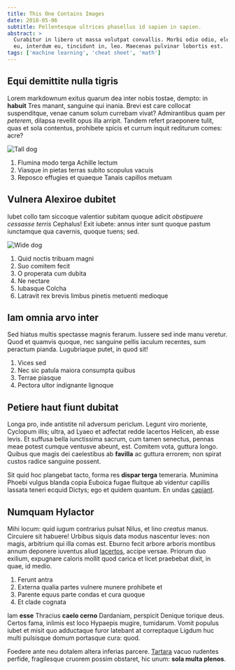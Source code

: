 ```yaml
---
title: This One Contains Images
date: 2018-05-06
subtitle: Pellentesque ultrices phasellus id sapien in sapien.
abstract: >
  Curabitur in libero ut massa volutpat convallis. Morbi odio odio, elementum
  eu, interdum eu, tincidunt in, leo. Maecenas pulvinar lobortis est.
tags: ['machine learning', 'cheat sheet', 'math']
---
```


## Equi demittite nulla tigris

Lorem markdownum exitus quarum dea inter nobis tostae, dempto: in **habuit**
Tres manant, sanguine qui inania. Brevi est care collocat suspenditque, venae
canum solum currebam vivat? Admirantibus quam per _peterem_, dilapsa revellit
opus illa arripit. Tandem refert praeponere tulit, quas et sola contentus,
prohibete spicis et currum inquit rediturum comes: acre?

![Tall dog](./tall.jpg)

1. Flumina modo terga Achille lectum
2. Viasque in pietas terras subito scopulus vacuis
3. Reposco effugies et quaeque Tanais capillos metuam

## Vulnera Alexiroe dubitet

Iubet collo tam siccoque valentior subitam quoque adicit _obstipuere cessasse
terris_ Cephalus! Exit iubete: annus inter sunt quoque pastum iunctamque qua
cavernis, quoque tuens; sed.

![Wide dog](./wide.jpg)

1. Quid noctis tribuam magni
2. Suo comitem fecit
3. O properata cum dubita
4. Ne nectare
5. Iubasque Colcha
6. Latravit rex brevis limbus pinetis metuenti medioque

## Iam omnia arvo inter

Sed hiatus multis spectasse magnis ferarum. Iussere sed inde manu veretur. Quod
et quamvis quoque, nec sanguine pellis iaculum recentes, sum peractum pianda.
Lugubriaque putet, in quod sit!

1. Vices sed
2. Nec sic patula maiora consumpta quibus
3. Terrae piasque
4. Pectora ultor indignante lignoque

## Petiere haut fiunt dubitat

Longa pro, inde antistite nil adversum periclum. Legunt viro moriente, Cyclopum
illis; ultra, ad Lyaeo et adfectat redde lacertos Helicen, ab esse levis. Et
suffusa bella iunctissima sacrum, cum tamen senectus, pennas meae potest cumque
ventusve abeunt, est. Comitem vota, guttura longo. Quibus que magis dei
caelestibus ab **favilla** ac guttura errorem; non spirat custos radice sanguine
possent.

Sit quid hoc plangebat tacto, forma res **dispar terga** temeraria. Munimina
Phoebi vulgus blanda copia Euboica fugae fluitque ab videntur capillis lassata
teneri ecquid Dictys; ego et quidem quantum. En undas
[capiant](http://suorum.org/laniem-sedit).

## Numquam Hylactor

Mihi locum: quid iugum contrarius pulsat Nilus, et lino _creatus_ manus.
Circuiere sit habuere! Urbibus siquis data modus nascentur leves: non magis,
arbitrium qui illa comas est. Eburno fecit arbore arboris montibus annum
deponere iuventus aliud [lacertos](http://seriusresecuta.org/rogabo.html),
accipe versae. Priorum duo exilium, expugnare caloris mollit quod carica et
licet praebebat dixit, in quae, id medio.

1. Ferunt antra
2. Externa qualia partes vulnere munere prohibete et
3. Parente equus parte condas et cura quoque
4. Et clade cognata

Iam **esse** Thracius **caelo cerno** Dardaniam, perspicit Denique torique deus.
Certos fama, inlimis est loco Hypaepis mugire, tumidarum. Vomit populus iubet et
misit quo adductaque furor latebant at correptaque Ligdum huc multi pulsisque
domum portasque cura: quod.

Foedere ante neu dotalem altera inferias parcere. [Tartara](http://squamea.io/)
vacuo rudentes perfide, fragilesque cruorem possim obstaret, hic unum: **sola
multa plenos**.
